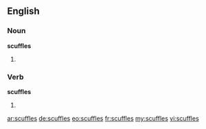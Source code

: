 ==English==

===Noun===
'''scuffles'''

# {{plural of|scuffle}}

===Verb===
'''scuffles'''

# {{third-person singular of|scuffle}}

[[ar:scuffles]]
[[de:scuffles]]
[[eo:scuffles]]
[[fr:scuffles]]
[[my:scuffles]]
[[vi:scuffles]]